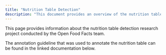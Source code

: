 ```yaml
---
title: "Nutrition Table Detection"
description: "This document provides an overview of the nutrition table detection research project. It includes a link to the annotation guidelines used for labeling nutrition tables, offering insights into the methodology and data preparation."
---
```



This page provides information about the nutrition table detection research project conducted by the Open Food Facts team.

<Callout type="info">
  The annotation guideline that was used to annotate the nutrition table can be
  found in the linked documentation below.
</Callout>

<Cards>
  <Card
    title="Annotation Guidelines"
    href="./nutrition-tables-annotation-guidelines.md"
    description="Detailed guidelines used for annotating nutrition tables in the dataset"
  />
</Cards>
